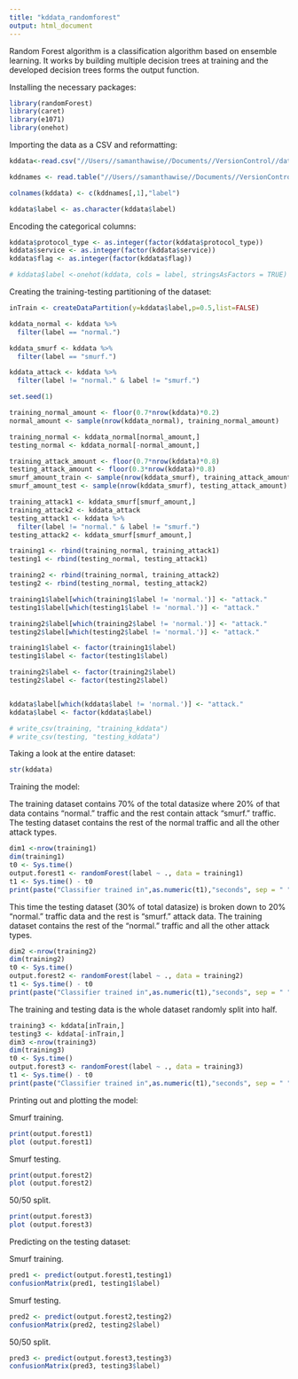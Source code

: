 ```yaml
---
title: "kddata_randomforest"
output: html_document
---
```


Random Forest algorithm is a classification algorithm based on ensemble learning. It works by building multiple decision trees at training and the developed decision trees forms the output
function.

Installing the necessary packages:

```r
library(randomForest)
library(caret)
library(e1071)
library(onehot)
```

Importing the data as a CSV and reformatting:

```r
kddata<-read.csv("//Users//samanthawise//Documents//VersionControl//datasciencetoolbox//assignment_1//data//kddcup.data_10_percent") # edit path

kddnames <- read.table("//Users//samanthawise//Documents//VersionControl//datasciencetoolbox//assignment_1//data//kddcup.names",sep=":",skip=1,as.is=T) # edit path

colnames(kddata) <- c(kddnames[,1],"label")

kddata$label <- as.character(kddata$label)
```

Encoding the categorical columns:

```r
kddata$protocol_type <- as.integer(factor(kddata$protocol_type))
kddata$service <- as.integer(factor(kddata$service))
kddata$flag <- as.integer(factor(kddata$flag))

# kddata$label <-onehot(kddata, cols = label, stringsAsFactors = TRUE) 
```


Creating the training-testing partitioning of the dataset:

```r
inTrain <- createDataPartition(y=kddata$label,p=0.5,list=FALSE)

kddata_normal <- kddata %>%
  filter(label == "normal.")

kddata_smurf <- kddata %>%
  filter(label == "smurf.")

kddata_attack <- kddata %>%
  filter(label != "normal." & label != "smurf.")

set.seed(1)

training_normal_amount <- floor(0.7*nrow(kddata)*0.2)
normal_amount <- sample(nrow(kddata_normal), training_normal_amount) 

training_normal <- kddata_normal[normal_amount,]
testing_normal <- kddata_normal[-normal_amount,]

training_attack_amount <- floor(0.7*nrow(kddata)*0.8)
testing_attack_amount <- floor(0.3*nrow(kddata)*0.8)
smurf_amount_train <- sample(nrow(kddata_smurf), training_attack_amount)
smurf_amount_test <- sample(nrow(kddata_smurf), testing_attack_amount)

training_attack1 <- kddata_smurf[smurf_amount,]
training_attack2 <- kddata_attack
testing_attack1 <- kddata %>%
  filter(label != "normal." & label != "smurf.")
testing_attack2 <- kddata_smurf[smurf_amount,]

training1 <- rbind(training_normal, training_attack1)
testing1 <- rbind(testing_normal, testing_attack1)

training2 <- rbind(training_normal, training_attack2)
testing2 <- rbind(testing_normal, testing_attack2)

training1$label[which(training1$label != 'normal.')] <- "attack."
testing1$label[which(testing1$label != 'normal.')] <- "attack."

training2$label[which(training2$label != 'normal.')] <- "attack."
testing2$label[which(testing2$label != 'normal.')] <- "attack."

training1$label <- factor(training1$label)
testing1$label <- factor(testing1$label)

training2$label <- factor(training2$label)
testing2$label <- factor(testing2$label)


kddata$label[which(kddata$label != 'normal.')] <- "attack."
kddata$label <- factor(kddata$label)

# write_csv(training, "training_kddata")
# write_csv(testing, "testing_kddata")
```

Taking a look at the entire dataset:

```r
str(kddata)
```

Training the model:

The training dataset contains 70% of the total datasize where 20% of that data contains "normal." traffic and the rest contain attack "smurf." traffic. The testing dataset contains the rest of the normal traffic and all the other attack types. 

```r
dim1 <-nrow(training1)
dim(training1)
t0 <- Sys.time()
output.forest1 <- randomForest(label ~ ., data = training1)
t1 <- Sys.time() - t0
print(paste("Classifier trained in",as.numeric(t1),"seconds", sep = " "))
```

This time the testing dataset (30% of total datasize) is broken down to 20% "normal." traffic data and the rest is "smurf." attack data. The training dataset contains the rest of the "normal." traffic and all the other attack types. 

```r
dim2 <-nrow(training2)
dim(training2)
t0 <- Sys.time()
output.forest2 <- randomForest(label ~ ., data = training2)
t1 <- Sys.time() - t0
print(paste("Classifier trained in",as.numeric(t1),"seconds", sep = " "))
```

The training and testing data is the whole dataset randomly split into half.

```r
training3 <- kddata[inTrain,]
testing3 <- kddata[-inTrain,]
dim3 <-nrow(training3)
dim(training3)
t0 <- Sys.time()
output.forest3 <- randomForest(label ~ ., data = training3)
t1 <- Sys.time() - t0
print(paste("Classifier trained in",as.numeric(t1),"seconds", sep = " "))
```

Printing out and plotting the model:

Smurf training.

```r
print(output.forest1)
plot (output.forest1)
```

Smurf testing.

```r
print(output.forest2)
plot (output.forest2)
```

50/50 split.

```r
print(output.forest3)
plot (output.forest3)
```

Predicting on the testing dataset:

Smurf training.

```r
pred1 <- predict(output.forest1,testing1)
confusionMatrix(pred1, testing1$label)
```

Smurf testing.

```r
pred2 <- predict(output.forest2,testing2)
confusionMatrix(pred2, testing2$label)
```

50/50 split.

```r
pred3 <- predict(output.forest3,testing3)
confusionMatrix(pred3, testing3$label)
```

